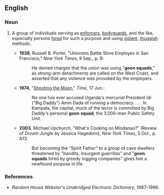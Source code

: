 ==English==

===Noun===
{{en-noun|sg=[[goon]] [[squad]]}}

# {{chiefly|US|idiomatic}} A group of individuals serving as [[enforcer]]s, [[bodyguard]]s, and the like, especially persons [[hired]] for such a purpose and using [[violent]], [[thuggish]] methods.
#*'''1938''', Russell B. Porter, "Unionists Battle Store Employes in San Francisco," ''New York Times'', 9 Sep., p. 9:
#*:He denied charges that the union was using "'''goon squads'''," as strong-arm detachments are called on the West Coast, and asserted that any violence was provoked by the employers.
#*'''1974''', "[http://www.time.com/time/magazine/article/0,9171,879328,00.html Shooting the Moon]," ''Time'', 17 Jun.:
#*:No one has ever accused Uganda's mercurial President Idi ("Big Daddy") Amin Dada of running a democracy. . . . In Kampala, the capital, much of the terror is committed by Big Daddy's personal '''goon squad''', the 3,000-man Public Safety Unit.
#*'''2003''', Michael Upchurch, "What's Cooking on Mindanao?" (Review of ''Dream Jungle'' by Jessica Hagedorn), ''New York Times'', 5 Oct., p. A13:
#*:But becoming the "Spirit Father" to a group of cave dwellers threatened by "bandits, insurgent guerrillas" and "'''goon squads''' hired by greedy logging companies" gives him a newfound purpose in life.

===References===
*''Random House Webster's Unabridged Electronic Dictionary'', 1987-1996.